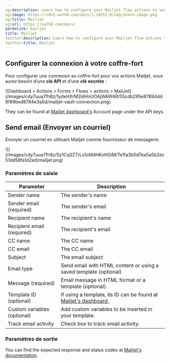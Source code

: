 ```yaml
---
og:description: Learn how to configure your Mailjet flow actions to send emails.
og:image: https://cdn2.auth0.com/docs/1.14553.0/img/share-image.png
og:title: Mailjet
og:url: https://auth0.com/docs/
permalink: mailjet
title: Mailjet
twitter:description: Learn how to configure your Mailjet flow actions to send emails.
twitter:title: Mailjet
---
```


## Configurer la connexion à votre coffre-fort

Pour configurer une connexion au coffre-fort pour vos actions Mailjet, vous aurez besoin d’une **clé API** et d’une **clé secrète** :

<Frame>![Dashboard > Actions > Forms > Flows > actions > MailJet](/images/cdy7uua7fh8z/1ydxHXrM2idHnUOAjWAW4R/55cdb295e87894dd9f89bed8784e3a5d/mailjet-vault-connection.png)</Frame>

They can be found at [Mailjet dashboard's](https://app.mailjet.com/account/api_keys) Account page under the API keys.

## Send email (Envoyer un courriel)

Envoyer un courriel en utilisant Mailjet comme fournisseur de messagerie.

<Frame>![](/images/cdy7uua7fh8z/5z1CqSZTrLs1oMdHKvHOiM/7e1fa3b5d7ea5a5b2ec51dd58fa1d2ed/mailjet.png)</Frame>

### Paramètres de saisie

<table class="table">
<thead>
<tr>
<th><b>Parameter</b></th>
<th><b>Description</b></th>
</tr>
</thead>
<tbody>
<tr>
<td>Sender name</td>
<td>The sender's name</td>
</tr>
<tr>
<td>Sender email (required)</td>
<td>The sender's email</td>
</tr>
<tr>
<td>Recipient name</td>
<td>The recipient's name</td>
</tr>
<tr>
<td>Recipient email (required)</td>
<td>The recipient's email</td>
</tr>
<tr>
<td>CC name</td>
<td>The CC name</td>
</tr>
<tr>
<td>CC email</td>
<td>The CC email</td>
</tr>
<tr>
<td>Subject</td>
<td>The email subject</td>
</tr>
<tr>
<td>Email type</td>
<td>Send email with HTML content or using a saved template (optional)</td>
</tr>
<tr>
<td>Message (required)</td>
<td>Email message in HTML format or a template (optional).</td>
</tr>
<tr>
<td>Template ID (optional)</td>
<td>If using a template, its ID can be found at <a href="https://app.mailjet.com/template"> Mailjet's dashboard </a>. </td>
</tr>
<tr>
<td>Custom variables (optional)</td>
<td>Add custom variables to be inserted in your template. </td>
</tr>
<tr>
<td>Track email activity</td>
<td>Check box to track email activity.</td>
</tr>
</tbody>
</table>

### Paramètres de sortie

You can find the expected response and status codes at [Mailjet's documentation](https://dev.mailjet.com/email/reference/send-emails/).